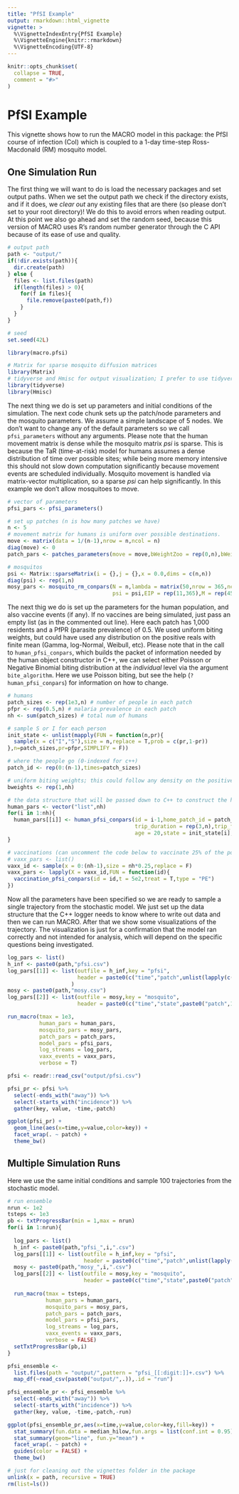 ```yaml
---
title: "PfSI Example"
output: rmarkdown::html_vignette
vignette: >
  %\VignetteIndexEntry{PfSI Example}
  %\VignetteEngine{knitr::rmarkdown}
  %\VignetteEncoding{UTF-8}
---
```


```r
knitr::opts_chunk$set(
  collapse = TRUE,
  comment = "#>"
)
```

# PfSI Example

This vignette shows how to run the MACRO model in this package: the PfSI course of infection (CoI) which is coupled to a 1-day time-step Ross-Macdonald (RM) mosquito model. 

## One Simulation Run

The first thing we will want to do is load the necessary packages and set output paths. When we set the output path we check if the directory exists, and if it does, we *clear out* any existing files that are there (so please don't set to your root directory)! We do this to avoid errors when reading output. At this point we also go ahead and set the random seed, because this version of MACRO uses R's random number generator through the C API because of its ease of use and quality.

```r
# output path
path <- "output/"
if(!dir.exists(path)){
  dir.create(path)
} else {
  files <- list.files(path)
  if(length(files) > 0){
    for(f in files){
      file.remove(paste0(path,f))
    }
  }
}

# seed
set.seed(42L)

library(macro.pfsi)

# Matrix for sparse mosquito diffusion matrices
library(Matrix)
# tidyverse and Hmisc for output visualization; I prefer to use tidyverse but the output can be analyzed with base plots just fine
library(tidyverse)
library(Hmisc)
```

The next thing we do is set up parameters and initial conditions of the simulation. The next code chunk sets up the patch/node parameters and the mosquito parameters. We assume a simple landscape of 5 nodes. We don't want to change any of the default parameters so we call `pfsi_parameters` without any arguments. Please note that the human movement matrix is dense while the mosquito matrix _psi_ is sparse. This is because the TaR (time-at-risk) model for humans assumes a dense distribution of time over possible sites; while being more memory intensive this should not slow down computation significantly because movement events are scheduled individually. Mosquito movement is handled via matrix-vector multiplication, so a sparse _psi_ can help significantly. In this example we don't allow mosquitoes to move.

```r
# vector of parameters
pfsi_pars <- pfsi_parameters()

# set up patches (n is how many patches we have)
n <- 5
# movement matrix for humans is uniform over possible destinations.
move <- matrix(data = 1/(n-1),nrow = n,ncol = n)
diag(move) <- 0
patch_pars <- patches_parameters(move = move,bWeightZoo = rep(0,n),bWeightZootox = rep(0,n),reservoir = rep(F,n),res_EIR = rep(0,n))

# mosquitos
psi <- Matrix::sparseMatrix(i = {},j = {},x = 0.0,dims = c(n,n))
diag(psi) <- rep(1,n)
mosy_pars <- mosquito_rm_conpars(N = n,lambda = matrix(50,nrow = 365,ncol = n),
                                 psi = psi,EIP = rep(11,365),M = rep(450,n),Y = rep(0,n),Z = rep(0,n))
```

The next thig we do is set up the parameters for the human population, and also vaccine events (if any). If no vaccines are being simulated, just pass an empty list (as in the commented out line). Here each patch has 1,000 residents and a PfPR (parasite prevalence) of 0.5. We used uniform biting weights, but could have used any distribution on the positive reals with finite mean (Gamma, log-Normal, Weibull, etc). Please note that in the call to `human_pfsi_conpars`, which builds the packet of information needed by the human object constructor in C++, we can select either Poisson or Negative Binomial biting distribution at the _individual_ level via the argument `bite_algorithm`. Here we use Poisson biting, but see the help (`?human_pfsi_conpars`) for information on how to change.

```r
# humans
patch_sizes <- rep(1e3,n) # number of people in each patch
pfpr <- rep(0.5,n) # malaria prevalence in each patch
nh <- sum(patch_sizes) # total num of humans

# sample S or I for each person
init_state <- unlist(mapply(FUN = function(n,pr){
  sample(x = c("I","S"),size = n,replace = T,prob = c(pr,1-pr))
},n=patch_sizes,pr=pfpr,SIMPLIFY = F))

# where the people go (0-indexed for c++)
patch_id <- rep(0:(n-1),times=patch_sizes)

# uniform biting weights; this could follow any density on the positive reals (gamma, log-normal, weibull, etc.)
bweights <- rep(1,nh)

# the data structure that will be passed down to C++ to construct the human pop
human_pars <- vector("list",nh)
for(i in 1:nh){
  human_pars[[i]] <- human_pfsi_conpars(id = i-1,home_patch_id = patch_id[i],
                                        trip_duration = rep(3,n),trip_frequency = 1/20,bweight = bweights[i],
                                        age = 20,state = init_state[i],bite_algorithm = 0)
}

# vaccinations (can uncomment the code below to vaccinate 25% of the population at day 500)
# vaxx_pars <- list()
vaxx_id <- sample(x = 0:(nh-1),size = nh*0.25,replace = F)
vaxx_pars <- lapply(X = vaxx_id,FUN = function(id){
  vaccination_pfsi_conpars(id = id,t = 5e2,treat = T,type = "PE")
})
```

Now all the parameters have been specified so we are ready to sample a single trajectory from the stochastic model. We just set up the data structure that the C++ logger needs to know where to write out data and then we can run MACRO. After that we show some visualizations of the trajectory. The visualization is just for a confirmation that the model ran correctly and not intended for analysis, which will depend on the specific questions being investigated.

```r
log_pars <- list()
h_inf <- paste0(path,"pfsi.csv")
log_pars[[1]] <- list(outfile = h_inf,key = "pfsi",
                      header = paste0(c("time","patch",unlist(lapply(c("S","I","P"),function(x){paste0(x,c("_visitor","_resident_home","_resident_away"))})),"incidence_resident","incidence_traveller"),collapse = ",")
                    )
mosy <- paste0(path,"mosy.csv")
log_pars[[2]] <- list(outfile = mosy,key = "mosquito",
                      header = paste0(c("time","state",paste0("patch",1:n)),collapse = ","))

run_macro(tmax = 1e3,
          human_pars = human_pars,
          mosquito_pars = mosy_pars,
          patch_pars = patch_pars,
          model_pars = pfsi_pars,
          log_streams = log_pars,
          vaxx_events = vaxx_pars,
          verbose = T)

pfsi <- readr::read_csv("output/pfsi.csv")

pfsi_pr <- pfsi %>%
  select(-ends_with("away")) %>%
  select(-starts_with("incidence")) %>%
  gather(key, value, -time,-patch)

ggplot(pfsi_pr) +
  geom_line(aes(x=time,y=value,color=key)) +
  facet_wrap(. ~ patch) +
  theme_bw()
```


## Multiple Simulation Runs

Here we use the same initial conditions and sample 100 trajectories from the stochastic model.

```r
# run ensemble
nrun <- 1e2
tsteps <- 1e3
pb <- txtProgressBar(min = 1,max = nrun)
for(i in 1:nrun){
  
  log_pars <- list()
  h_inf <- paste0(path,"pfsi_",i,".csv")
  log_pars[[1]] <- list(outfile = h_inf,key = "pfsi",
                        header = paste0(c("time","patch",unlist(lapply(c("S","I","P"),function(x){paste0(x,c("_visitor","_resident_home","_resident_away"))})),"incidence_resident","incidence_traveller"),collapse = ","))
  mosy <- paste0(path,"mosy_",i,".csv")
  log_pars[[2]] <- list(outfile = mosy,key = "mosquito",
                        header = paste0(c("time","state",paste0("patch",1:n)),collapse = ","))
  
  run_macro(tmax = tsteps,
            human_pars = human_pars,
            mosquito_pars = mosy_pars,
            patch_pars = patch_pars,
            model_pars = pfsi_pars,
            log_streams = log_pars,
            vaxx_events = vaxx_pars,
            verbose = FALSE)
  setTxtProgressBar(pb,i)
}

pfsi_ensemble <-
  list.files(path = "output/",pattern = "pfsi_[[:digit:]]+.csv") %>%
  map_df(~read_csv(paste0("output/",.)),.id = "run")

pfsi_ensemble_pr <- pfsi_ensemble %>%
  select(-ends_with("away")) %>%
  select(-starts_with("incidence")) %>%
  gather(key, value, -time,-patch,-run)

ggplot(pfsi_ensemble_pr,aes(x=time,y=value,color=key,fill=key)) +
  stat_summary(fun.data = median_hilow,fun.args = list(conf.int = 0.95),geom = "ribbon",alpha=0.4,color=NA) +
  stat_summary(geom="line", fun.y="mean") +
  facet_wrap(. ~ patch) +
  guides(color = FALSE) +
  theme_bw()
```


```r
# just for cleaning out the vignettes folder in the package
unlink(x = path, recursive = TRUE)
rm(list=ls())
```

